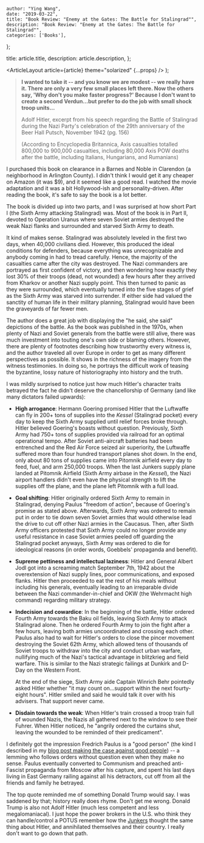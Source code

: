 
    author: "Ying Wang",
    date: "2019-03-22",
    title: "Book Review: "Enemy at the Gates: The Battle for Stalingrad"",
    description: "Book Review: "Enemy at the Gates: The Battle for Stalingrad"",
    categories: ['Books'],
};

  title: article.title,
  description: article.description,
};

  <ArticleLayout article={article} theme="solarized" {...props} />
);

> **I wanted to take it -- and you know we are modest -- we really have it.
> There are only a very few small places left there. Now the others say, 'Why
> don't you make faster progress?' Because I don't want to create a second
> Verdun...but prefer to do the job with small shock troop units...**
>
> Adolf Hitler, excerpt from his speech regarding the Battle of Stalingrad
> during the Nazi Party's celebration of the 29th anniversary of the Beer Hall
> Putsch, November 1942 (pg. 156)
>
> (According to Encyclopedia Britannica, Axis casualties totalled 800,000 to
> 900,000 casualties, including 80,000 Axis POW deaths after the battle,
> including Italians, Hungarians, and Rumanians)

I purchased this book on clearance in a Barnes and Noble in Clarendon (a
neighborhood in Arlington County). I didn't think I would get it any cheaper on
Amazon (it was $9), and it seemed like a good read. I watched the movie
adaptation and it was a bit Hollywood-ish and personality-driven. After reading
the book, it's safe to say the book is a lot better.

The book is divided up into two parts, and I was surprised at how short Part I
(the Sixth Army attacking Stalingrad) was. Most of the book is in Part II,
devoted to Operation Uranus where seven Soviet armies destroyed the weak Nazi
flanks and surrounded and starved Sixth Army to death.

It kind of makes sense. Stalingrad was absolutely leveled in the first two days,
when 40,000 civilians died. However, this produced the ideal conditions for
defenders, because everything was unrecognizable and anybody coming in had to
tread carefully. Hence, the majority of the casualties came after the city was
destroyed. The Nazi commanders are portrayed as first confident of victory, and
then wondering how exactly they lost 30% of their troops (dead, not wounded) a
few hours after they arrived from Kharkov or another Nazi supply point. This
then turned to panic as they were surrounded, which eventually turned into the
five stages of grief as the Sixth Army was starved into surrender. If either
side had valued the sanctity of human life in their military planning,
Stalingrad would have been the graveyards of far fewer men.

The author does a great job with displaying the "he said, she said" depictions
of the battle. As the book was published in the 1970s, when plenty of Nazi and
Soviet generals from the battle were still alive, there was much investment into
touting one's own side or blaming others. However, there are plenty of footnotes
describing how trustworthy every witness is, and the author traveled all over
Europe in order to get as many different perspectives as possible. It shows in
the richness of the imagery from the witness testimonies. In doing so, he
portrays the difficult work of teasing the byzantine, lossy nature of
historiography into history and the truth.

I was mildly surprised to notice just how much Hitler's character traits
betrayed the fact he didn't deserve the chancellorship of Germany (and like many
dictators failed upwards):

- **High arrogance**: Hermann Goering promised Hitler that the Luftwaffe can
  fly in 200+ tons of supplies into the _Kessel_ (Stalingrad pocket) every day
  to keep the Sixth Army supplied until relief forces broke through. Hitler
  believed Goering's boasts without question. Previously, Sixth Army had 750+
  tons of supplies provided via railroad for an optimal operational tempo.
  After Soviet anti-aircraft batteries had been entrenched and the Red Air
  Force seized air superiority, the Luftwaffe suffered more than four hundred
  transport planes shot down. In the end, only about 80 tons of supplies came
  into Pitomnik airfield every day to feed, fuel, and arm 250,000 troops. When
  the last Junkers supply plane landed at Pitomnik Airfield (Sixth Army
  airbase in the _Kessel_), the Nazi airport handlers didn't even have the
  physical strength to lift the supplies off the plane, and the plane left
  Pitomnik with a full load.

- **Goal shifting**: Hitler originally ordered Sixth Army to remain in
  Stalingrad, denying Paulus "freedom of action", because of Goering's promise
  as stated above. Afterwards, Sixth Army was ordered to remain put in order
  to tie down seven Soviet armies that would otherwise lead the drive to cut
  off other Nazi armies in the Caucasus. Then, after Sixth Army officers
  protested that Sixth Army could no longer provide any useful resistance in
  case Soviet armies peeled off guarding the Stalingrad pocket anyways, Sixth
  Army was ordered to die for ideological reasons (in order words, Goebbels'
  propaganda and benefit).

- **Supreme pettiness and intellectual laziness**: Hitler and General Albert
  Jodl got into a screaming match September 7th, 1942 about the overextension of
  Nazi supply lines, poor communications, and exposed flanks. Hitler then
  proceeded to eat the rest of his meals without including his generals,
  eventually leading to an irreparable divide between the Nazi
  commander-in-chief and OKW (the Wehrmacht high command) regarding military
  strategy.

- **Indecision and cowardice**: In the beginning of the battle, Hitler ordered
  Fourth Army towards the Baku oil fields, leaving Sixth Army to attack
  Stalingrad alone. Then he ordered Fourth Army to join the fight after a few
  hours, leaving both armies uncoordinated and crossing each other. Paulus
  also had to wait for Hitler's orders to close the pincer movement destroying
  the Soviet 62th Army, which allowed tens of thousands of Soviet troops to
  withdraw into the city and conduct urban warfare, nullifying much of the
  Nazi's tactical advantage in blitzkrieg and field warfare. This is similar
  to the Nazi strategic failings at Dunkirk and D-Day on the Western Front.

  At the end of the siege, Sixth Army aide Captain Winrich Behr pointedly asked
  Hitler whether "it may count on...support within the next fourty-eight hours".
  Hitler smiled and said he would talk it over with his advisers. That support
  never came.

- **Disdain towards the weak**: When Hitler's train crossed a troop train full
  of wounded Nazis, the Nazis all gathered next to the window to see their
  Fuhrer. When Hitler noticed, he "angrily ordered the curtains shut, leaving
  the wounded to be reminded of their predicament".

I definitely got the impression Fredrich Paulus is a "good person" (the kind I
described in my [blog post making the case against good
people](/posts/2019/03/14/the_case_against_good_people)) -- a lemming who
follows orders without question even when they make no sense. Paulus eventually
converted to Communism and preached anti-Fascist propaganda from Moscow after
his capture, and spent his last days living in East Germany railing against all
his detractors, cut off from all the friends and family he betrayed.

The top quote reminded me of something Donald Trump would say. I was saddened by
that; history really does rhyme. Don't get me wrong. Donald Trump is also not
Adolf Hitler (much less competent and less megalomaniacal). I just hope the
power brokers in the U.S. who think they can handle/control a POTUS remember how
the [Junkers](<https://en.wikipedia.org/wiki/Junker_(Prussia)>) thought the same
thing about Hitler, and annihilated themselves and their country. I really don't
want to go down that path.
